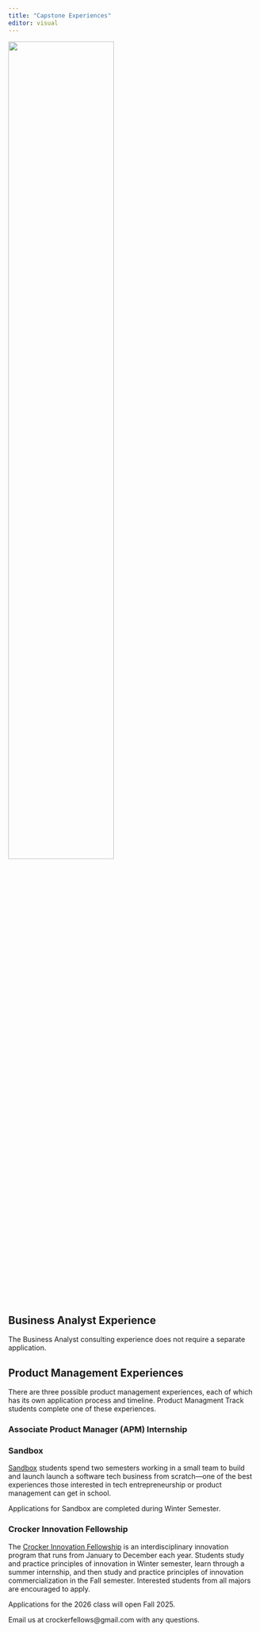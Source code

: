 ```yaml
---
title: "Capstone Experiences"
editor: visual
---
```


![](images/Strategy_Centered_blue_grey.png){fig-align="center" width="65%"}

## Business Analyst Experience {.unnumbered}

The Business Analyst consulting experience does not require a separate application. 

## Product Management Experiences {.unnumbered}

There are three possible product management experiences, each of which has its own application process and timeline. Product Managment Track students complete one of these experiences.



### Associate Product Manager (APM) Internship {.unnumbered}



### Sandbox {.unnumbered}

[Sandbox](https://creators.byu.edu/sandbox/sandbox) students spend two semesters working in a small team to build and launch launch a software tech business from scratch—one of the best experiences those interested in tech entrepreneurship or product management can get in school.

Applications for Sandbox are completed during Winter Semester.

### Crocker Innovation Fellowship {.unnumbered}

The [Crocker Innovation Fellowship](https://crockerinnovationfellows.com/) is an interdisciplinary innovation program that runs from January to December each year.  Students study and practice principles of innovation in Winter semester, learn through a summer internship, and then study and practice principles of innovation commercialization in the Fall semester.  Interested students from all majors are encouraged to apply.

Applications for the 2026 class will open Fall 2025.

Email us at crockerfellows@gmail.com with any questions.